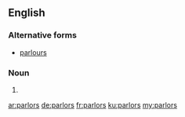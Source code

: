 ==English==
===Alternative forms===
* [[parlours]]
===Noun===
{{head|en|noun plural form}}
# {{plural of|parlor|lang=en}}

[[ar:parlors]]
[[de:parlors]]
[[fr:parlors]]
[[ku:parlors]]
[[my:parlors]]